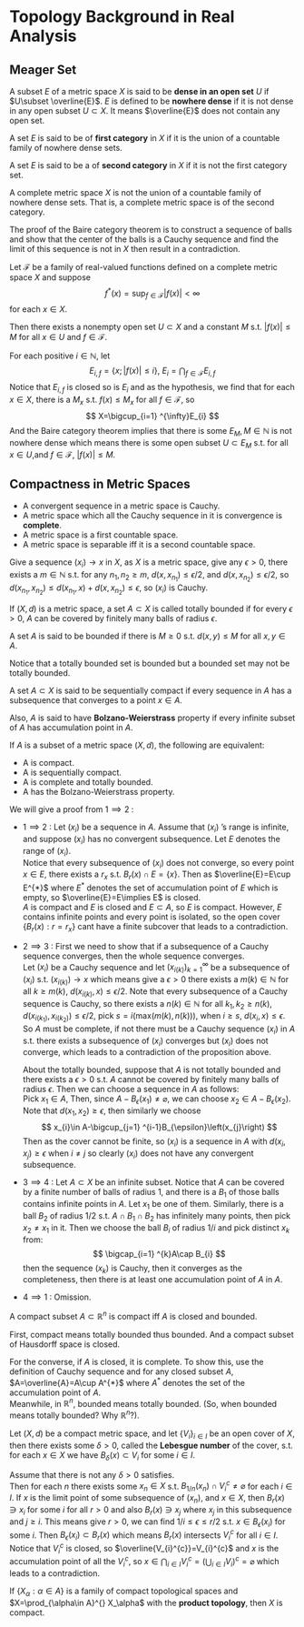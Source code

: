 # Topology Background in Real Analysis
## Meager Set

::: {.definition  name=""}

A subset $E$ of a metric space $X$ is said to be **dense in an open set** $U$ if $U\subset \overline{E}$. $E$ is defined to be **nowhere dense** if it is not dense in any open subset $U\subset X$. It means $\overline{E}$ does not contain any open set.

:::

::: {.definition  name="first and second category"}

A set $E$ is said to be of **first category** in $X$ if it is the union of a countable family of nowhere dense sets.

A set $E$ is said to be a of **second category** in $X$ if it is not the first category set.

:::

::: {.theorem  name="Baire Category Theorem"}

A complete metric space $X$ is not the union of a countable family of nowhere dense sets. That is, a complete metric space is of the second category. 

:::

::: {.proof}

The proof of the Baire category theorem is to construct a sequence of balls and show that the center of the balls is a Cauchy sequence and find the limit of this sequence is not in $X$ then result in a contradiction.

:::

::: {.theorem  name="uniform boundedness theorem"}

Let $\mathcal{F}$ be a family of real-valued functions defined on a complete metric space $X$ and suppose 
$$ 
f^{*}\left( x \right)=\sup_{f\in \mathcal{F}}\left|f\left( x \right)\right|\lt \infty
$$
for each $x\in X$.

Then there exists a nonempty open set $U\subset X$ and a constant $M$ s.t. $\left|f\left( x \right)\right|\le M$ for all $x\in U$ and $f\in \mathcal{F}$.

:::

::: {.proof}

For each positive $i\in \mathbb{N}$, let 
$$ 
E_{i,f}=\left\{ x;\left|f\left(x\right)\right|\le i \right\},\  E_{i}=\bigcap_{f\in \mathcal{F}} E_{i,f}
$$
Notice that $E_{i,f}$ is closed so is $E_i$ and as the hypothesis, we find that for each $x\in X$, there is a $M_x$ s.t. $f\left(x\right)\le M_x$ for all $f\in \mathcal{F}$, so
$$ 
X=\bigcup_{i=1} ^{\infty}E_{i}
$$
And the Baire category theorem implies that there is some $E_M,M\in \mathbb{N}$ is not nowhere dense which means there is some open subset $U\subset E_M$ s.t. for all $x\in U$,and $f\in \mathcal{F}$, $\left|f\left(x\right)\right|\le M$.

:::

## Compactness in Metric Spaces


::: {.lemma  name=""}

-   A convergent sequence in a metric space is Cauchy.
-   A metric space which all the Cauchy sequence in it is convergence is **complete**.
-   A metric space is a first countable space.
-   A metric space is separable iff it is a second countable space.

:::

::: {.proof}

Give a sequence $\left(x_{i}\right)\to x$ in $X$, as $X$ is a metric space, give any $\epsilon\gt 0$, there exists a $m\in \mathbb{N}$ s.t. for any $n_1,n_2\ge m$, $d\left(x,x_{n_1}\right)\le \epsilon /2$, and $d\left(x,x_{n_2}\right)\le \epsilon /2$, so $d\left(x_{n_1},x_{n_2}\right)\le d\left(x_{n_1},x\right)+d\left(x,x_{n_2}\right)\le \epsilon$, so $\left(x_{i}\right)$ is Cauchy.

:::

::: {.definition  name="totally bounded"}

If $(X,d)$ is a metric space, a set $A\subset X$ is called totally bounded if for every $\epsilon\gt 0$, $A$ can be covered by finitely many balls of radius  $\epsilon$.

A set $A$ is said to be bounded if there is $M\ge 0$ s.t. $d\left(x,y\right)\le M$ for all $x,y\in A$.

Notice that a totally bounded set is bounded but a bounded set may not be totally bounded.

:::

::: {.definition  name="sequentially compact"}

A set $A\subset X$ is said to be sequentially compact if every sequence in $A$ has a subsequence that converges to a point $x\in A$.

Also, $A$ is said to have **Bolzano-Weierstrass** property if every infinite subset of $A$ has accumulation point in $A$.

:::

::: {.theorem  name=""}

If $A$ is a subset of a metric space $(X,d)$, the following are equivalent:

-   A is compact.
-   A is sequentially compact.
-   A is complete and totally bounded.
-   A has the Bolzano-Weierstrass property.


:::

::: {.proof}

We will give a proof from $1\implies 2$ :

-
    $1 \implies 2$ : Let  $\left(x_{i}\right)$ be a sequence in $A$. Assume that $\left(x_{i}\right)$ 's range is infinite, and suppose $\left(x_{i}\right)$ has no convergent subsequence. Let $E$ denotes the range of $\left(x_{i}\right)$.  
    Notice that every subsequence of $\left(x_{i}\right)$ does not converge, so every point $x\in E$, there exists a $r_x$ s.t. $B_r\left(x\right)\cap E=\left\{ x \right\}$. Then as $\overline{E}=E\cup E^{*}$ where $E^{*}$ denotes the set of accumulation point of $E$ which is empty, so $\overline{E}=E\implies E$ is closed.  
    $A$ is compact and $E$ is closed and $E\subset A$, so $E$ is compact. However, $E$ contains infinite points and every point is isolated, so the open cover $\left\{ B_r\left(x\right):r=r_x \right\}$ cant have a finite subcover that leads to a contradiction.

-
    $2\implies 3$ : First we need to show that if a subsequence of a Cauchy sequence converges, then the whole sequence converges.  
    Let $\left(x_{i}\right)$ be a Cauchy sequence and let $\left(x_{i\left(k\right)}\right)_{k=1}^{\infty}$ be a subsequence of $\left(x_{i}\right)$ s.t. $\left(x_{i\left(k\right)}\right)\to x$ which means give a $\epsilon\gt 0$ there exists a $m\left(k\right)\in \mathbb{N}$ for all $k\ge m\left(k\right)$, $d\left(x_{i\left(k\right)},x\right)\le \epsilon /2$. Note that every subsequence of a Cauchy sequence is Cauchy, so there exists a $n\left(k\right)\in \mathbb{N}$ for all $k_1,k_2\ge n\left(k\right)$, $d\left(x_{i\left(k_1\right)},x_{i\left(k_2\right)}\right)\le \epsilon /2$, pick $s=i\left(\max_{}\left(m\left(k\right),n\left(k\right)\right)\right)$, when $i\ge s$, $d\left(x_{i},x\right)\le \epsilon$.  
    So $A$ must be complete, if not there must be a Cauchy sequence $\left(x_{i}\right)$ in $A$ s.t. there exists a subsequence of $\left(x_{i}\right)$ converges but $\left(x_{i}\right)$ does not converge, which leads to a contradiction of the proposition above.

    About the totally bounded, suppose that $A$ is not totally bounded and there exists a $\epsilon\gt 0$ s.t. $A$ cannot be covered by finitely many balls of radius $\epsilon$. Then we can choose a sequence in $A$ as follows:  
    Pick $x_1\in A$, Then, since $A-B_\epsilon\left(x_1\right)\neq \varnothing$, we can choose $x_2\in A-B_\epsilon\left(x_2\right)$. Note that $d\left(x_1,x_2\right)\ge \epsilon$, then similarly we choose 
    $$ 
    x_{i}\in A-\bigcup_{j=1} ^{i-1}B_{\epsilon}\left(x_{j}\right)
    $$
    Then as the cover cannot be finite, so $\left(x_{i}\right)$ is a sequence in $A$ with $d\left(x_{i},x_{j}\right)\ge \epsilon$ when $i\neq j$ so clearly $\left(x_{i}\right)$ does not have any convergent subsequence.

-
    $3\implies 4$ : Let $A\subset X$ be an infinite subset. Notice that $A$ can be covered by a finite number of balls of radius $1$, and there is a $B_1$ of those balls contains infinite points in $A$. Let $x_1$ be one of them. Similarly, there is a ball $B_2$ of radius $1 /2$ s.t. $A\cap B_1\cap B_2$ has infinitely many points, then pick $x_2\neq x_1$ in it. Then we choose the ball $B_{i}$ of radius $1 /i$ and pick distinct $x_k$ from:
    $$ 
    \bigcap_{i=1} ^{k}A\cap B_{i}
    $$
    then the sequence $\left(x_k\right)$ is Cauchy, then it converges as the completeness, then there is at least one accumulation point of $A$ in $A$.

-
    $4\implies 1$ : Omission.

:::


::: {.corollary  name="Heine-Borel Theorem"}

A compact subset $A\subset \mathbb{R}^{n}$ is compact iff $A$ is closed and bounded.

:::

::: {.proof}

First, compact means totally bounded thus bounded. And a compact subset of Hausdorff space is closed.

For the converse, if $A$ is closed, it is complete. To show this, use the definition of Cauchy sequence and for any closed subset $A$, $A=\overline{A}=A\cup A^{*}$ where $A^{*}$ denotes the set of the accumulation point of $A$.  
Meanwhile, in $\mathbb{R}^{n}$, bounded means totally bounded. 
(So, when bounded means totally bounded? Why $\mathbb{R}^{n}$?).

:::

::: {.lemma #lebesgue-number name="Lebesgue number"}

Let  $(X,d)$ be a compact metric space, and let $\left\{V_{i}\right\}_{i\in I}$ be an open cover of $X$, then there exists some $\delta\gt 0$, called the **Lebesgue number** of the cover, s.t. for each $x\in X$ we have  $B_{\delta}(x)\subset V_{i}$ for some $i\in I$.

:::

::: {.proof}

Assume that there is not any $\delta\gt 0$ satisfies.  
Then for each $n$ there exists some $x_n\in X$ s.t. $B_{1 /n}(x_n)\cap V_{i}^{c}\neq \varnothing$ for each $i\in I$. If $x$ is the limit point of some subsequence of $(x_n)$, and $x\in X$, then $B_{r}(x)\owns x_{i}$ for some $i$ for all $r\gt 0$ and also $B_{r}(x)\owns x_{j}$ where $x_{j}$ in this subsequence and $j\ge i$. This means give $r\gt 0$, we can find $1/i\le \epsilon\le r /2$ s.t. $x\in B_{\epsilon}(x_{i})$ for some $i$. Then $B_{\epsilon}(x_{i})\subset B_{r}(x)$ which means $B_{r}(x)$ intersects $V_{i}^{c}$ for all $i\in I$.  
Notice that $V_{i}^{c}$ is closed, so $\overline{V_{i}^{c}}=V_{i}^{c}$ and $x$ is the accumulation point of all the $V_{i}^{c}$, so $x\in \bigcap_{i \in  I} V_{i}^{c}=\left(\bigcup_{i \in  I} V_{i}\right)^{c}=\varnothing$ which leads to a contradiction.

:::

 
::: {.theorem  name="Tychonoff product theorem"}

If $\left\{ X_\alpha: \alpha\in A \right\}$ is a family of compact topological spaces and $X=\prod_{\alpha\in A}^{} X_\alpha$ with the **product topology**, then $X$ is compact.

:::





















